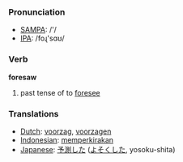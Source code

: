 === Pronunciation ===
*[[w:SAMPA|SAMPA]]: /'/
*[[w:IPA|IPA]]: /foɻ'sɑʊ/

=== Verb ===

'''foresaw'''

# past tense of to [[foresee]]

=== Translations ===
*[[Dutch]]: [[voorzag]], [[voorzagen]]
*[[Indonesian]]: [[kira|memperkirakan]]
*[[Japanese]]: [[予測]]した ([[よそく]]した, yosoku-shita)
